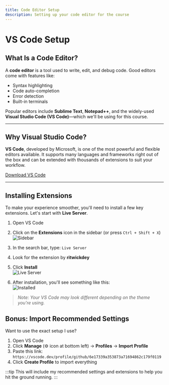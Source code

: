 ```yaml
---
title: Code Editor Setup
description: Setting up your code editor for the course
---
```


# VS Code Setup

## What Is a Code Editor?

A **code editor** is a tool used to write, edit, and debug code. Good editors come with features like:

- Syntax highlighting
- Code auto-completion
- Error detection
- Built-in terminals

Popular editors include **Sublime Text**, **Notepad++**, and the widely-used **Visual Studio Code (VS Code)**—which we'll be using for this course.

---

## Why Visual Studio Code?

**VS Code**, developed by Microsoft, is one of the most powerful and flexible editors available. It supports many languages and frameworks right out of the box and can be extended with thousands of extensions to suit your workflow.

[Download VS Code](https://code.visualstudio.com/)

---

## Installing Extensions

To make your experience smoother, you'll need to install a few key extensions. Let's start with **Live Server**.

1. Open VS Code
2. Click on the **Extensions** icon in the sidebar (or press `Ctrl + Shift + X`)  
   ![Sidebar](../../assets/vscode-sidebar.png)

3. In the search bar, type: `Live Server`
4. Look for the extension by **ritwickdey**
5. Click **Install**  
   ![Live Server](../../assets/liveserver.png)

6. After installation, you'll see something like this:  
   ![Installed](../../assets/liveserver_installed.png)

> _Note: Your VS Code may look different depending on the theme you're using._

## Bonus: Import Recommended Settings

Want to use the exact setup I use?

1. Open VS Code
2. Click **Manage** (⚙️ icon at bottom left) → **Profiles** → **Import Profile**
3. Paste this link:  
   `https://vscode.dev/profile/github/6e17339a353873a71694862c179f0119`
4. Click **Create Profile** to import everything

:::tip
This will include my recommended settings and extensions to help you hit the ground running.
:::
